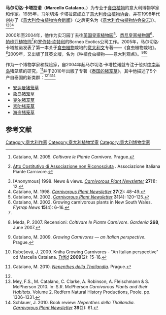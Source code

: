 {{Infobox Biography
| subject_name   = 马尔切洛·卡塔拉诺
| image_name     = Catalano.jpg
| image_size     = 250px
| image_caption  = 摄于2008年
| date_of_birth  = 1975年7月28日
| place_of_birth = [[意大利|意大利]][[米蘭|米蘭]]
| date_of_death  = 
| place_of_death = 
| occupation     = [[意大利|意大利]][[博物学家|博物学家]]、[[作家|作家]]
}}

'''马尔切洛·卡塔拉诺'''（'''Marcello Catalano'''，{{bd|1975年|7月28日| | |Catalano, Marcello}}）为专业于[[食虫植物|食虫植物]]的意大利博物学家和作家。1985年，马尔切洛·卡塔拉诺成立了[[意大利食虫植物协会|意大利食虫植物协会]]{{small|（Associazione Italiana Piante Carnivore, A.I.P.C.）}}，并在1998年代创办了《[[意大利食虫植物协会新闻|意大利食虫植物协会新闻]]》（之后更名为《[[意大利食虫植物协会杂志|意大利食虫植物协会杂志]]》）。<ref name=Catalano2005>{{it icon}} Catalano, M. 2005. ''Coltivare le Piante Carnivore''. Prague.</ref><ref>{{it icon}} [http://www.aipcnet.it/aipcjoomla/index.php/statuto/9-atto-costitutivo.html Atto Costitutivo di Associazione non Riconosciuta] {{webarchive|url=https://web.archive.org/web/20110722023404/http://www.aipcnet.it/aipcjoomla/index.php/statuto/9-atto-costitutivo.html |date=2011-07-22 }}. Associazione Italiana Piante Carnivore.</ref><ref>[Anonymous] 1998. News & views. ''[[食虫植物通讯|Carnivorous Plant Newsletter]]'' '''27'''(1): 12.</ref><ref>Catalano, M. 1998. {{PDFlink|[http://carnivorousplants.org/cpn/articles/CPNv27n2p48_49.pdf Growing carnivorous plants in Italy.]}} ''[[食虫植物通讯|Carnivorous Plant Newsletter]]'' '''27'''(2): 48–49.</ref>  

2000年至2004年，他作为实习园丁去往[[邱园|英国皇家植物园]]<ref>Catalano, M. 2002. {{PDFlink|[http://carnivorousplants.org/cpn/articles/CPNv31n4p120_125.pdf Growing carnivorous plants in the UK.]}} ''[[食虫植物通讯|Carnivorous Plant Newsletter]]'' '''31'''(4): 120–125.</ref>、[[悉尼皇家植物園|悉尼皇家植物園]]<ref>Catalano, M. 2002. Growing carnivorous plants in New South Wales. ''Flytrap News'' '''15'''(4): 6–16.</ref>、[[帕维亚植物园|帕维亚植物园]]<ref name=Catalano2005 />和[[罗伯特·坎特利|罗伯特·坎特利]]的Borneo Exotics公司工作。2005年，马尔切洛·卡塔拉诺发表了第一本关于[[食虫植物|食虫植物]]栽培的[[意大利文|意大利文]]专著——《食虫植物栽培》{{small|（Coltivare le Piante Carnivore）}}。<ref>{{it icon}} Meda, P. 2007. Recensioni: ''Coltivare le Piante Carnivore''. ''Gardenia'' '''268''', June 2007.</ref>2009年，又出版了其英文版，名为《种植食虫植物——意大利观点》{{small|（Growing Carnivores — an Italian perspective）}}。<ref>Catalano, M. 2009. ''Growing Carnivores — an Italian perspective''. Prague.</ref><ref>{{cs icon}} Rubešová, J. 2009. Kniha Growing Carnivores - "An Italian perspective" od Marcella Catalana. ''[[三裂|Trifid]]'' '''2009'''(2): 15–16.</ref>

作为一个博物学家和探险家，自2004年起马尔切洛·卡塔拉诺就专注于他对[[中南半岛|中南半岛]]猪笼草的研究。<ref name=Catalano2010>{{it icon}} Catalano, M. 2010. ''[[泰国的猪笼草|Nepenthes della Thailandia]]''. Prague.</ref>并于2010年出版了专著《[[泰国的猪笼草|泰国的猪笼草]]》，其中他描述了5个产自泰国的新类群：<ref name=Catalano2010 /><ref name=holdenii>Mey, F.S., M. Catalano, C. Clarke, A. Robinson, A. Fleischmann & S. McPherson 2010. {{PDFlink|[http://www.marcellocatalano.com/desc.holdenii.pdf ''Nepenthes holdenii'' (Nepenthaceae), a new species of pyrophytic pitcher plant from the Cardamom Mountains of Cambodia.]}} In: S.R. McPherson ''Carnivorous Plants and their Habitats''. Volume 2. Redfern Natural History Productions, Poole. pp. 1306–1331.</ref><ref>Schlauer, J. 2010. Book review: ''Nepenthes della Thailandia''. ''[[食虫植物通讯|Carnivorous Plant Newsletter]]'' '''39'''(2): 61.</ref>
* [[安达曼猪笼草|安达曼猪笼草]]{{small|（''N. andamana''）}}
* [[象岛猪笼草|象岛猪笼草]]{{small|（''N. chang''）}}
* [[克尔猪笼草|克尔猪笼草]]{{small|（''N. kerrii''）}}
* [[素叻猪笼草|素叻猪笼草]]{{small|（''N. suratensis''）}}
* [[海盗猪笼草|海盗猪笼草]]{{small|（''N. mirabilis'' var. ''globosa''）}}

{{botanist|M.Catal.|马尔切洛·卡塔拉诺}}

== 参考文献 ==
{{reflist|2}}

{{DEFAULTSORT:Catalano, Marcello}}

[[Category:意大利作家|Category:意大利作家]]
[[Category:意大利植物学家|Category:意大利植物学家]]
[[Category:意大利博物学家|Category:意大利博物学家]]